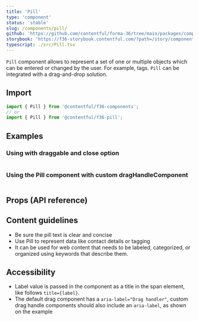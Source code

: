 ```yaml
---
title: 'Pill'
type: 'component'
status: 'stable'
slug: /components/pill/
github: 'https://github.com/contentful/forma-36/tree/main/packages/components/pill'
storybook: 'https://f36-storybook.contentful.com/?path=/story/components-pill--basic'
typescript: ./src/Pill.tsx
---
```


`Pill` component allows to represent a set of one or multiple objects which can be entered or changed by the user. For example, tags. `Pill` can be integrated with a drag-and-drop solution.

## Import

```js static=true
import { Pill } from '@contentful/f36-components';
// or
import { Pill } from '@contentful/f36-pill';
```

## Examples

### Using with draggable and close option

```jsx file=./examples/DraggableAndClosePillExample.tsx

```

### Using the Pill component with custom dragHandleComponent

```jsx file=./examples/DragHandleComponentPillExample.tsx

```

## Props (API reference)

<PropsTable of="Pill" />

## Content guidelines

- Be sure the pill text is clear and concise
- Use Pill to represent data like contact details or tagging
- It can be used for web content that needs to be labeled, categorized, or organized using keywords that describe them.

## Accessibility

- Label value is passed in the component as a title in the span element, like follows `title={label}`.
- The default drag component has a `aria-label="Drag handler"`, custom drag handle components should also include an `aria-label`, as shown on the example
